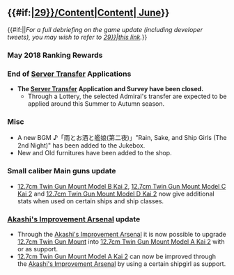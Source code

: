 =={{#if:{{{thread|}}}|[[Partials/Updates/2018_June_{{Ordinal|29}}/Content|Content]]|[[Thread:667662|{{Ordinal|29}} June]]}}==
{{#if:{{{thread|}}}||''For a full debriefing on the game update (including developer tweets), you may wish to refer to 
[[Partials/Updates/2018_June_{{Ordinal|29}}|this link]].''}}

===May 2018 Ranking Rewards===
{{Update/RankingRewards

|new_equipment = 12cm Single Gun Mount Kai 2

|new_equipment_2 = 12.7cm Twin Gun Mount Model A Kai 2

|new_equipment_3 = 12.7cm Twin Gun Mount Model A Kai 3 (Wartime Modification) + Anti-Aircraft Fire Director

|new_equipment_4 = 12.7cm Twin Gun Mount Model B Kai 4 (Wartime Modification) + Anti-Aircraft Fire Director

|top5_1 = 35.6cm Triple Gun Mount Kai (Dazzle Camouflage)
|top5_1_x = 1
|top5_2 = 12.7cm Twin Gun Mount Model A Kai 3 (Wartime Modification) + Anti-Aircraft Fire Director
|top5_2_x = 1
|top5_3 = 12.7cm Twin Gun Mount Model B Kai 4 (Wartime Modification) + Anti-Aircraft Fire Director
|top5_3_x = 1
|top5_4 = 12cm Single Gun Mount Kai 2
|top5_4_x = 1

|top20_1 = 35.6cm Triple Gun Mount Kai (Dazzle Camouflage)
|top20_1_x = 1
|top20_2 = 12.7cm Twin Gun Mount Model A Kai 3 (Wartime Modification) + Anti-Aircraft Fire Director
|top20_2_x = 1
|top20_3 = 12cm Single Gun Mount Kai 2
|top20_3_x = 1

|top100_1 = 35.6cm Triple Gun Mount Kai (Dazzle Camouflage)
|top100_1_x = 1
|top100_2 = 12.7cm Twin Gun Mount Model A Kai 2
|top100_2_x = 1
|top100_3 = 12cm Single Gun Mount Kai 2
|top100_3_x = 1

|top500_1 = 35.6cm Triple Gun Mount Kai (Dazzle Camouflage)
|top500_1_x = 1
|top500_2 = 12.7cm Twin Gun Mount Model A Kai 2
|top500_2_x = 1
<!--
|notes = 
*These are Early Pre-released Contents. They will become available via a Normal Release in the near future.
-->
}}

===End of [[Server Transfer]] Applications===
*'''The [[Server Transfer]] Application and Survey have been closed.'''
**Through a Lottery, the selected Admiral's transfer are expected to be applied around this Summer to Autumn season.
===Misc===
*A new BGM ♪「雨とお酒と艦娘(第二夜)」"Rain, Sake, and Ship Girls (The 2nd Night)" has been added to the Jukebox.
*New and Old furnitures have been added to the shop.

===Small caliber Main guns update===
*[[12.7cm Twin Gun Mount Model B Kai 2]], [[12.7cm Twin Gun Mount Model C Kai 2]] and [[12.7cm Twin Gun Mount Model D Kai 2]] now give additional stats when used on certain ships and ship classes.
===[[Akashi's Improvement Arsenal]] update===
*Through the [[Akashi's Improvement Arsenal]] it is now possible to upgrade [[12.7cm Twin Gun Mount]] into [[12.7cm Twin Gun Mount Model A Kai 2]] with {{ShipLink|Isonami Kai}} or {{ShipLink|Uranami}} as support.
*[[12.7cm Twin Gun Mount Model A Kai 2]] can now be improved through the [[Akashi's Improvement Arsenal]] by using a certain shipgirl as support.
{{{!}} class="mw-collapsible mw-collapsed wikitable" style="text-align: center; width:100%;"
! colspan="1" {{!}}{{new}}&{{updated}}Akashi's Improvement Arsenal: Equipment Tables
{{!}}-
{{!}}{{ImprovementTableKai
|!new
|#
|12.7cm Twin Gun Mount Model A Kai 2
|custom_row_new_content = <h3>New Equipment</h3>
}}
{{!}}-
{{!}}{{ImprovementTableKai
|!updated
|#
|12.7cm Twin Gun Mount
|custom_row_updated_content = <h3>Updated Equipment</h3>
}}
{{!}}}
{{clear}}